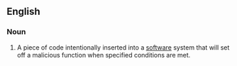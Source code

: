==English==
===Noun===
# A piece of code intentionally inserted into a [[software]] system that will set off a malicious function when specified conditions are met.